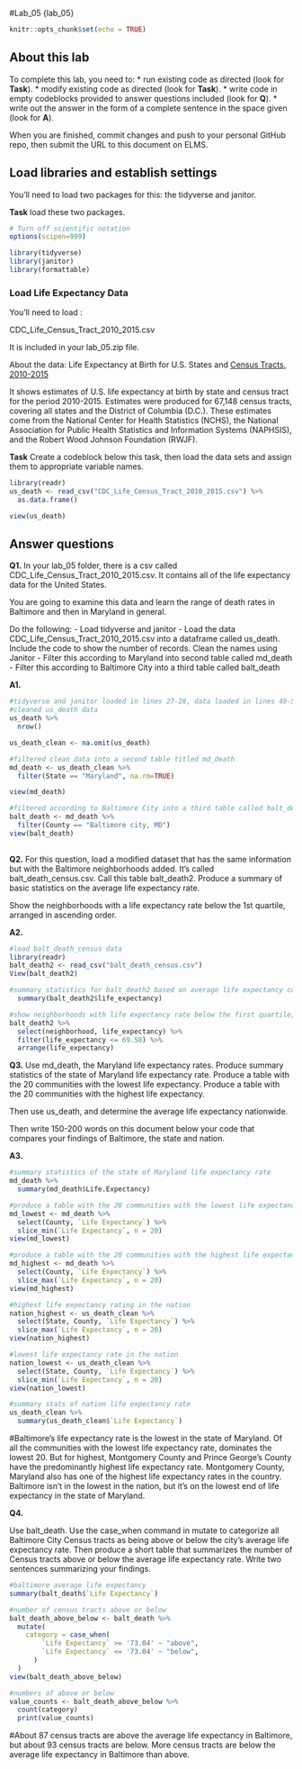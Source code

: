 #Lab_05  {lab_05}

```r
knitr::opts_chunk$set(echo = TRUE)
```

## About this lab

To complete this lab, you need to:
* run existing code as directed (look for **Task**).
* modify existing code as directed (look for **Task**).
* write code in empty codeblocks provided to answer questions included (look for **Q**).
* write out the answer in the form of a complete sentence in the space given (look for **A**).

When you are finished, commit changes and push to your personal GitHub repo, then submit the URL to this document on ELMS.

## Load libraries and establish settings

You'll need to load two packages for this: the tidyverse and janitor.

**Task** load these two packages.

```r
# Turn off scientific notation
options(scipen=999)

library(tidyverse)
library(janitor)
library(formattable)

```

### Load Life Expectancy Data

You'll need to load :

CDC_Life_Census_Tract_2010_2015.csv

It is included in your lab_05.zip file.

About the data: 
Life Expectancy at Birth for U.S. States and [Census Tracts, 2010-2015](https://www.cdc.gov/nchs/data-visualization/life-expectancy/index.html) 

It shows estimates of U.S. life expectancy at birth by state and census tract for the period 2010-2015. Estimates were produced for 67,148 census tracts, covering all states and the District of Columbia (D.C.). These estimates come from the National Center for Health Statistics (NCHS), the National Association for Public Health Statistics and Information Systems (NAPHSIS), and the Robert Wood Johnson Foundation (RWJF).


**Task** Create a codeblock below this task, then load the data sets and assign them to appropriate variable names. 
```r
library(readr)
us_death <- read_csv("CDC_Life_Census_Tract_2010_2015.csv") %>% 
  as.data.frame()

view(us_death)
```



## Answer questions

**Q1.** In your lab_05 folder, there is a csv called CDC_Life_Census_Tract_2010_2015.csv.  It contains all of the life expectancy data for the United States.

You are going to examine this data and learn the range of death rates in Baltimore and then in Maryland in general.

Do the following:
-  Load tidyverse and janitor
-  Load the data CDC_Life_Census_Tract_2010_2015.csv into a dataframe called us_death. 
Include the code to show the number of records. Clean the names using Janitor
-  Filter this according to Maryland into second table called md_death
-  Filter this according to Baltimore City into a third table called balt_death

**A1.**

```r
#tidyverse and janitor loaded in lines 27-28, data loaded in lines 49-51
#cleaned us_death data
us_death %>% 
  nrow()

us_death_clean <- na.omit(us_death)

```
```r
#filtered clean data into a second table titled md_death
md_death <- us_death_clean %>% 
  filter(State == "Maryland", na.rm=TRUE)

view(md_death)
```

```r
#filtered according to Baltimore City into a third table called balt_death
balt_death <- md_death %>% 
  filter(County == "Baltimore city, MD")
view(balt_death)
  
```



**Q2.** 
For this question, load a modified dataset that has the same information but with the Baltimore neighborhoods added. It's called balt_death_census.csv. Call this table balt_death2. 
Produce a summary of basic statistics on the average life expectancy rate.

Show the neighborhoods with a life expectancy rate below the 1st quartile, arranged in ascending order. 


**A2.** 
```r
#load balt_death_census data
library(readr)
balt_death2 <- read_csv("balt_death_census.csv")
View(balt_death2)

```
```r
#summary statistics for balt_death2 based on average life expectancy column
  summary(balt_death2$life_expectancy)
```
```r
#show neighborhoods with life expectancy rate below the first quartile, arranged in ascending order
balt_death2 %>% 
  select(neighborhood, life_expectancy) %>% 
  filter(life_expectancy <= 69.58) %>% 
  arrange(life_expectancy)

```

**Q3.** Use md_death, the Maryland life expectancy rates.
Produce summary statistics of the state of Maryland life expectancy rate. 
Produce a table with the 20 communities with the lowest life expectancy. 
Produce a table with the 20 communities with the highest life expectancy. 

Then use us_death, and determine the average life expectancy nationwide.

Then write 150-200 words on this document below your code that compares your findings of Baltimore, the state and nation. 

**A3.**

```r
#summary statistics of the state of Maryland life expectancy rate
md_death %>% 
  summary(md_death$Life.Expectancy)
```
```r
#produce a table with the 20 communities with the lowest life expectancy
md_lowest <- md_death %>% 
  select(County, `Life Expectancy`) %>% 
  slice_min(`Life Expectancy`, n = 20)
view(md_lowest)
```

```r
#produce a table with the 20 communities with the highest life expectancy
md_highest <- md_death %>% 
  select(County, `Life Expectancy`) %>% 
  slice_max(`Life Expectancy`, n = 20)
view(md_highest)
```

```r
#highest life expectancy rating in the nation
nation_highest <- us_death_clean %>% 
  select(State, County, `Life Expectancy`) %>% 
  slice_max(`Life Expectancy`, n = 20)
view(nation_highest)
```

```r
#lowest life expectancy rate in the nation
nation_lowest <- us_death_clean %>% 
  select(State, County, `Life Expectancy`) %>% 
  slice_min(`Life Expectancy`, n = 20)
view(nation_lowest)
```

```r
#summary stats of nation life expectancy rate
us_death_clean %>% 
  summary(us_death_clean$`Life Expectancy`)
```



#Baltimore's life expectancy rate is the lowest in the state of Maryland. Of all the communities with the lowest life expectancy rate, dominates the lowest 20. But for highest, Montgomery County and Prince George's County have the predominantly highest life expectancy rate. Montgomery County, Maryland also has one of the highest life expectancy rates in the country. Baltimore isn't in the lowest in the nation, but it's on the lowest end of life expectancy in the state of Maryland. 

**Q4.**

Use balt_death. Use the case_when command in mutate to categorize all Baltimore City Census tracts as being above or below the city's average life expectancy rate. 
Then produce a short table that summarizes the number of Census tracts above or below the average life expectancy rate. Write two sentences summarizing your findings.


```r
#baltimore average life expectancy
summary(balt_death$`Life Expectancy`)

```

```r
#number of census tracts above or below
balt_death_above_below <- balt_death %>% 
  mutate(
    category = case_when(
        `Life Expectancy` >= '73.04' ~ "above",
        `Life Expectancy` <= '73.04' ~ "below",
      )
  ) 
view(balt_death_above_below)

```

```r
#numbers of above or below
value_counts <- balt_death_above_below %>%
  count(category)
  print(value_counts)
```
#About 87 census tracts are above the average life expectancy in Baltimore, but about 93 census tracts are below. More census tracts are below the average life expectancy in Baltimore than above.





